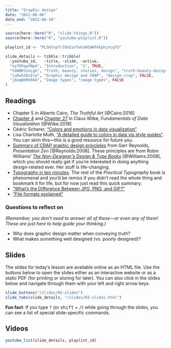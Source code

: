 ```yaml
---
title: "Graphic design"
date: "2022-06-06"
date_end: "2022-06-10"
---
```


```r
source(here::here("R", "slide-things.R"))
source(here::here("R", "youtube-playlist.R"))

playlist_id <- "PLS6tnpTr39sEznTwka0EmWfkkphjncq7U"

slide_details <- tibble::tribble(
  ~youtube_id,   ~title, ~slide, ~active,
  "ny7HYqyVNp4", "Introduction", "1", TRUE,
  "SXW0RtenLgk", "Truth, beauty, stories, design", "truth-beauty-design", FALSE,
  "iuEwh2EnIcw", "Graphic design and CRAP", "design-crap", FALSE,
  "j0aqBmRV66A", "Image types", "image-types", FALSE
)
```

## Readings

- <i class="fas fa-book"></i> Chapter 5 in Alberto Cairo, *The Truthful Art* [@Cairo:2016]
- <i class="fas fa-book"></i> [Chapter 4](https://clauswilke.com/dataviz/color-basics.html) and [Chapter 27](https://clauswilke.com/dataviz/image-file-formats.html) in Claus Wilke, *Fundamentals of Data Visualization* [@Wilke:2018]
- <i class="fas fa-external-link-square-alt"></i> Cédric Scherer, ["Colors and emotions in data visualization"](https://blog.datawrapper.de/colors-for-data-vis-style-guides/)
- <i class="fas fa-external-link-square-alt"></i> Lisa Charlotte Muth, ["A detailed guide to colors in data vis style guides"](https://www.storytellingwithdata.com/blog/2021/6/8/colors-and-emotions-in-data-visualization). You can skim this—this is a good resource for future you.
- <i class="far fa-file-pdf"></i> [Summary of CRAP graphic design principles](http://www.presentationzen.com/chapter6_spread.pdf) from Garr Reynolds, *Presentation Zen* [@Reynolds:2008]. These principles are from Robin Williams' [*The Non-Designer's Design & Type Books*](https://www.amazon.com/Non-Designers-Design-Book-4th/dp/0133966151) [@Williams:2008], which you should really get if you're interested in doing anything design-related ever. Her stuff is life-changing.
- <i class="fas fa-external-link-square-alt"></i> [Typography in ten minutes](https://practicaltypography.com/typography-in-ten-minutes.html). The rest of the *Practical Typography* book is phenomenal and you'd be remiss if you didn't read the whole thing and bookmark it for life, but for now just read this quick summary.
- <i class="fas fa-external-link-square-alt"></i> ["What's the Difference Between JPG, PNG, and GIF?"](https://gizmodo.com/5656669/whats-the-difference-between-jpg-png-and-gif)
- <i class="fas fa-external-link-square-alt"></i> ["File formats explained"](https://www.theglowstudio.com/file-formats-explained/)

### Questions to reflect on

*(Remember, you don't need to answer all of these—or even any of them! These are just here to help guide your thinking.)*

- Why does graphic design matter when conveying truth?
- What makes something well designed (vs. poorly designed)?


## Slides

The slides for today's lesson are available online as an HTML file. Use the buttons below to open the slides either as an interactive website or as a static PDF (for printing or storing for later). You can also click in the slides below and navigate through them with your left and right arrow keys.

```r
slide_buttons("/slides/02-slides")
slide_tabs(slide_details, "/slides/02-slides.html")
```

:::{.callout-tip}
**Fun fact**: If you type <kbd>?</kbd> (or <kbd>shift</kbd> + <kbd>/</kbd>) while going through the slides, you can see a list of special slide-specific commands.
:::


## Videos

```r
youtube_list(slide_details, playlist_id)
```
